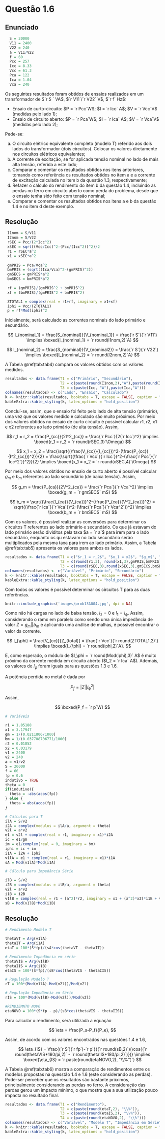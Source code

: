 <!-- Criado por Djonathan Quadras -->

# Questão 1.6 {-}

## Enunciado {-}

 ```r
   S = 20000
   V11 = 2400
   V22 = 240
   a = V11/V22
   f = 60
   Pcc = 257
   Icc = 8.33
   Vcc = 61.3
   Pca = 122
   Ica = 1.04
   Vca = 240
 ```

Os seguintes resultados foram obtidos de ensaios realizados em um transformador de $`r S ` VA$, $`r V11`/`r V22` V$, $`r f` Hz$:

- Ensaio de curto-circuito: $P = `r Pcc`W$; $I = `r Icc` A$; $V = `r Vcc`V$ (medidas pelo lado 1);
- Ensaio de circuito aberto: $P = `r Pca`W$; $I = `r Ica` A$; $V = `r Vca`V$ (medidas pelo lado 2);

Pede-se:

a. O circuito elétrico equivalente completo (modelo T) referido aos dois lados do transformador (dois circuitos). Colocar os valores diretamente nos circuitos elétricos equivalentes;
b. A corrente de excitação, se for aplicada tensão nominal no lado de mais alta tensão, referida a este lado;
c. Comparar e comentar os resultados obtidos nos itens anteriores, tomando como referência os resultados obtidos no item a e a corrente de excitação calculada no item b da questão 1.3, respectivamente;
d. Refazer o cálculo do rendimento do item b da questão 1.4, incluindo as perdas no ferro em circuito aberto como perda do problema, desde que o ensaio tenha sido feito com tensão nominal;
e. Comparar e comentar os resultados obtidos nos itens a e b da questão 1.4 e no item d deste exemplo.

## Resolução {-}

```r
 I1nom = S/V11
 I2nom = S/V22
 rSEC = Pcc/(2*Icc^2)
 xSEC = sqrt((Vcc/Icc)^2-(Pcc/(Icc^2))^2)/2
 r1 = rSEC*a^2
 x1 = xSEC*a^2
 
 gmPRIS = Pca/Vca^2
 bmPRIS = (sqrt((Ica/Vca)^2-(gmPRIS)^2))
 gmSECS = gmPRIS*a^2
 bmSECS = bmPRIS*a^2
 
 rf = (gmPRIS)/(gmPRIS^2 + bmPRIS^2)
 xf = (bmPRIS)/(gmPRIS^2 + bmPRIS^2)

 ZTOTAL1 = complex(real = r1+rf, imaginary = x1+xf)
 iphi = Vcc/(ZTOTAL1)
 p = rf*Mod(iphi)^2
```

Inicialmente, será calculado as correntes nominais do lado primário e secundário.

$$
I_{nominal_1} = \frac{S_{nominal}}{V_{nominal_1}} = \frac{`r S`}{`r V11`} \implies \boxed{I_{nominal_1} = `r round(I1nom,2)`A}
$$

$$
I_{nominal_2} = \frac{S_{nominal}}{V_{nominal2}} = \frac{`r S`}{`r V22`} \implies \boxed{I_{nominal_2} = `r round(I2nom,2)`A}
$$

A Tabela \@ref(tab:tab4) compara os valores obtidos com os valores medidos.

```r
resultados <- data.frame(T1 = c("Primário", "Secundário"),
                         T2 = c(paste(round(I1nom,2),"A"),paste(round(I2nom,2),"A")),
                         T3 = c(paste(Icc, "A"),paste(Ica,"A")))
colnames(resultados) <- c("Lado", "Ensaio", "Calculado")
k <- knitr::kable(resultados, booktabs = T, escape = FALSE, caption = "Comparação entre os valores medidos e calculados")
kableExtra::kable_styling(k, latex_options = "hold_position")
```

Concluí-se, assim, que o ensaio foi feito pelo lado de alta tensão (primário), uma vez que os valores medido e calculado são muito próximos. Por meio dos valores obtidos no ensaio de curto circuito é possível calcular $r1$, $r2$, $x1$ e $x2$ referentes ao lado primário (de alta tensão). Assim,

$$
r_1 = r_2 = \frac{P_{cc}}{2I^2_{cc}} = \frac{`r Pcc`}{2(`r Icc`)^2} \implies \boxed{r_1 = r_2 = `r round(rSEC,3)`\Omega}
$$

$$
x_1 = x_2 = \frac{\sqrt{(\frac{V_{cc}}{I_{cc}})^2-(\frac{P_{cc}}{I^2_{cc}})^2}}{2} = \frac{\sqrt{(\frac{`r Vcc`}{`r Icc`})^2-(\frac{`r Pcc`}{`r Icc^2`})^2}}{2} \implies \boxed{x_1 = x_2 = `r round(xSEC,4)`\Omega}
$$

Por meio dos valores obtidos no ensaio de curto aberto é possível calcular $g_m$ e $b_m$ referentes ao lado secundário (de baixa tensão). Assim,

$$
g_m = \frac{P_{ca}}{2V^2_{ca}} = \frac{`r Pca`}{`r Vca`^2} \implies \boxed{g_m = `r gmSECS` mS}
$$

$$
b_m = \sqrt{(\frac{I_{ca}}{V_{ca}})^2-(\frac{P_{ca}}{V^2_{ca}})^2} = \sqrt{(\frac{`r Ica`}{`r Vca`})^2-(\frac{`r Pca`}{`r Vca^2`})^2} \implies \boxed{b_m = `r bmSECS` mS}
$$

Com os valores, é possível realizar as conversões para determinar os circuitos T referentes ao lado primário e secundário. Os que já estavam do lado primário serão dividitos pela taxa $a = `r a`$ para irem para o lado secundário, enquanto os qu estavam no lado secundário serão multiplicados pela mesma taxa para irem ao lado primário. Assim, a Tabela \@ref(tab:tab5) apresenta os valores para ambos os lados.

```r
resultados <- data.frame(T1 = c("$r_1 = r_2$", "$x_1 = x2$", "$g_m$", "$b_m$"),
                         T2 = c(round(r1,3), round(x1,3),gmPRIS,bmPRIS),
                         T3 = c(round(rSEC,3),round(xSEC,3),gmSECS,bmSECS))
colnames(resultados) <- c("Variável", "Primário", "Secundário")
k <- knitr::kable(resultados, booktabs = T, escape = FALSE, caption = "Variáveis para Primário e Secundário")
kableExtra::kable_styling(k, latex_options = "hold_position")
```


Com todos os valores é possível determinar os circuitos T para as duas referências.

```r
knitr::include_graphics('images/prob13A004.jpg', dpi = NA)
```


Como não há cargas no lado de baixa tensão, $I_2 = 0$ e $I_1 = I_\phi$. Assim, considerando o ramo em paralelo como sendo uma única impedância de valor $Z = g_m||b_m$ e aplicando uma análise de malhas, é possível encontrar o valor da corrente.

$$
I_{\phi} = \frac{V_{cc}}{Z_{total}} = \frac{`r Vcc`}{`r round(ZTOTAL1,2)`} \implies \boxed{I_{\phi} = `r round(iphi,2)`A}.
$$

E, como esperado, o módulo de $I_\phi = `r round(Mod(iphi),3)` A$ é muito próximo da corrente medida em circuito aberto ($I_2 = `r Ica` A$). Ademais, os valores de $I_\phi$ foram iguais para as questões 1.3 e 1.6.


A potência perdida no metal é dada por

$$
P_f = |Z||I^2_\phi|
$$

Assim,

$$
\boxed{P_f = `r p`W}
$$
```r

# Variáveis   

r1 = 1.85188
x1 = 3.17947
gm = 1/(0.0211806/1000)
bm = 1/(0.037708706771/1000)
r2 = 0.01852
x2 = 0.03179
v1 = 2400
v2 = 240
a = v1/v2
S = 20000
f = 60
fp = 0.6
indutivo = TRUE
theta = 0
if(indutivo){
  theta = -abs(acos(fp))
} else {
  theta = abs(acos(fp))
}

# Cálculos para T
ilA = S/v2
i2A = complex(modulus = ilA/a, argument = theta)
v2l = a*v2
e1 = v2l + complex(real = r1, imaginary = x1)*i2A
ic = e1/gm
im = e1/complex(real = 0, imaginary = bm)
iphi = ic + im
i1A = i2A + iphi
v1lA = e1 + complex(real = r1, imaginary = x1)*i1A
sA = Mod(v1lA)*Mod(i1A)

# Cálculo para Impedância Série

ilB = S/v2
i2B = complex(modulus = ilB/a, argument = theta)
v2l = a*v2
i1B = i2B 
v1lB = complex(real = r1 + (a^2)*r2, imaginary = x1 + (a^2)*x2)*i1B + v2l
sB = Mod(v1lB)*Mod(i1B)
```

## Resolução {-}

```r
# Rendimento Modelo T

thetaVT = Arg(v1lA)
thetaIT = Arg(i1A)
etaT = 100*(S*fp)/(sA*cos(thetaVT - thetaIT))

# Rendimento Impedância em série
thetaVIS = Arg(v1lB)
thetaIIS = Arg(i1B)
etaIS = 100*(S*fp)/(sB*cos(thetaVIS - thetaIIS))

# Regulação Modelo T
rT = 100*(Mod(v1lA)-Mod(v2l))/Mod(v2l)

# Regulação Impedância em Série
rIS = 100*(Mod(v1lB)-Mod(v2l))/Mod(v2l)

#RENDIEMNTO NOVO
etaNOVO = 100*(S*fp - p)/(sB*cos(thetaVIS - thetaIIS))
```

Para calcular o rendimento, será utilizada a equação

$$
\eta = \frac{P_s-P_f}{P_e},
$$

Assim, de acordo com os valores encontrados nas questões 1.4 e 1.6,

$$
\eta_{IS} = \frac{(`r S`)(`r fp`)-`r p`}{(`r round(sB,2)`)(\cos{(`r round(thetaVIS*180/pi,2)` - `r round(thetaIIS*180/pi,2)`)})} \implies \boxed{\eta_{IS} = `r paste(round(etaNOVO,2), "\\%")`}
$$

A Tabela \@ref(tab:tab6) mostra a comparação de rendimentos entre os modelos propostas na quesstão 1.4 e 1.6 (este considerando as perdas). Pode-ser perceber que os resultados são bastante próximos, principalmente considerando as perdas no ferro. A consideração das perdas gerou um impacto mínimo, o que mostra que a sua utilização pouco impacta no resultado final.

```r
resultados <- data.frame(T1 = c("Rendimento"),
                         T2 = c(paste(round(etaT,2), "\\%")),
                         T3 = c(paste(round(etaIS,2), "\\%")),
                         T4 = c(paste(round(etaNOVO,2), "\\%")))
colnames(resultados) <- c("Variável", "Modelo T", "Impedância em Série", "Com as Perdas")
k <- knitr::kable(resultados, booktabs = T, escape = FALSE, caption = "Comparação entre os modelos")
kableExtra::kable_styling(k, latex_options = "hold_position")
```



